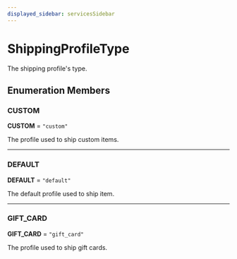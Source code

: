 ```yaml
---
displayed_sidebar: servicesSidebar
---
```



# ShippingProfileType

The shipping profile's type.

## Enumeration Members

### CUSTOM

 **CUSTOM** = `"custom"`

The profile used to ship custom items.

___

### DEFAULT

 **DEFAULT** = `"default"`

The default profile used to ship item.

___

### GIFT\_CARD

 **GIFT\_CARD** = `"gift_card"`

The profile used to ship gift cards.
